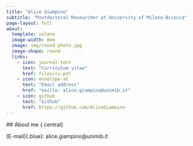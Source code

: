 ```yaml
---
title: "Alice Giampino"
subtitle: "Postdoctoral Researcher at University of Milano-Bicocca"
page-layout: full
about:
  template: solana
  image-width: 8em
  image: img/round_photo.jpg
  image-shape: round
  links:
    - icon: journal-text
      text: "Curriculum vitae"
      href: files/cv.pdf
    - icon: envelope-at
      text: "Email address"
      href: "mailto: alice.giampino@unimib.it"
    - icon: github
      text: "Github"
      href: https://github.com/AliceGiampino
---
```


\## About me {.central}

\[E-mail\]{.blue}: alice.giampino\@unimib.it
